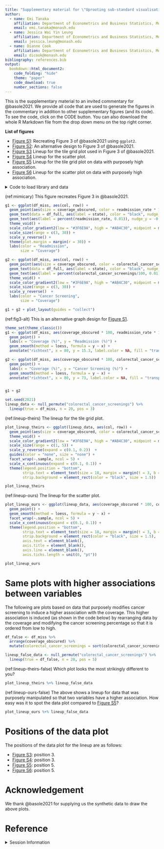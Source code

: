 ```yaml
---
title: "Supplementary material for \"Uprooting sub-standard visualisation practices for decision-making in operational management\""
author:
  - name: Emi Tanaka
    affiliation: Department of Econometrics and Business Statistics, Monash University, Melbourne, VIC 3800
    email: emi.tanaka@monash.edu
  - name: Jessica Wai Yin Leung
    affiliation: Department of Econometrics and Business Statistics, Monash University, Melbourne, VIC 3800
    email: jessica.leung@monash.edu
  - name: Dianne Cook
    affiliation: Department of Econometrics and Business Statistics, Monash University, Melbourne, VIC 3800
    email: dicook@monash.edu
bibliography: references.bib 
output:
  bookdown::html_document2:
    code_folding: "hide"
    theme: "paper"
    code_download: true
    number_sections: false
---
```


This is the supplementary material to an invited commentary for @basole2021. We provide all code that are used to generate the figures in the commentary in addition to other supplementary figures (and its code). To see the code, click on the CODE button. You can also download the whole R Markdown file from the drop down menu on the top right corner.


**List of figures** 

* [Figure S1](#fig:mimic-original): Recreating Figure 3 of @basole2021 using `ggplot2`. 
* [Figure S2](#fig:fig3-alt): An alternative design to Figure 3 of @basole2021.
* [Figure S3](#fig:lineup-theirs) Lineup for the tile grid plot used in Figure 3 of @basole2021.
* [Figure S4](#fig:lineup-ours) Lineup for the scatter plot. 
* [Figure S5](#fig:lineup-theirs-false) Lineup for the tile grid plot on data with purposely high association.
* [Figure S6](#fig:lineup-ours-false) Lineup for the scatter plot on data with purposely high association.

<details>
<summary>Code to load library and data</summary>
```r
library(tidyverse)
library(ggtext)
library(patchwork)
library(readxl)
library(nullabor)
library(here)
library(janitor)
library(scales)
#theme_set(theme_classic())
knitr::opts_chunk$set(fig.path = "images/",
                      dev = c("png", "pdf", "svg"),
                      cache = TRUE,
                      cache.path = "cache/")
```


```r
df_full <- read_xlsx(here("data/MaskedCoverage-Fig3.xlsx")) %>% 
  clean_names() %>% 
  add_row(state = c("OR", "WY", "SD", "WV", "DC", "AL")) %>% 
  mutate(row = case_when(
    state %in% c("ME") ~ 1L,
    state %in% c("VT", "NH") ~ 2L,
    state %in% c("WA", "ID", "MT", "ND", "MN", "IL", "WI", "MI", "NY", "RI", "MA") ~ 3L,
    state %in% c("OR", "NV", "WY", "SD", "IA", "IN", "OH", "PA", "NJ", "CT") ~ 4L,
    state %in% c("CA", "UT", "CO", "NE", "MO", "KY", "WV", "VA", "MD", "DE") ~ 5L,
    state %in% c("AZ", "NM", "KS", "AR", "TN", "NC", "SC", "DC") ~ 6L,
    state %in% c("OK", "LA", "MS", "AL", "GA") ~ 7L,
    state %in% c("TX", "FL") ~ 8L,
                         TRUE ~ 0L),
    col = case_when(
      state %in% c("WA", "OR", "CA") ~ 1L,
      state %in% c("ID", "NV", "UT", "AZ") ~ 2L,
      state %in% c("MT", "WY", "CO", "NM") ~ 3L,
      state %in% c("ND", "SD", "NE", "KS", "OK", "TX") ~ 4L,
      state %in% c("MN", "IA", "MO", "AR", "LA") ~ 5L,
      state %in% c("IL", "IN", "KY", "TN", "MS") ~ 6L,
      state %in% c("WI", "OH", "WV", "NC", "AL") ~ 7L,
      state %in% c("MI", "PA", "VA", "SC", "GA") ~ 8L,
      state %in% c("NY", "NJ", "MD", "DC", "FL") ~ 9L,
      state %in% c("VT", "RI", "CT", "DE") ~ 10L,
      state %in% c("ME", "NH", "MA") ~ 11L,
      TRUE ~ 0L
    ))

df_miss <- df_full %>% 
  filter(!is.na(readmission_rate))
```
</details>

(ref:mimicary) This figure recreates Figure 3 in @basole2021.

```r
g1 <- ggplot(df_miss, aes(col, row)) +
  geom_point(aes(size = coverage_obscured, color = readmission_rate * 100), alpha = 0.8) +
  geom_text(data = df_full, aes(label = state), color = "black", nudge_y = 0.05) +
  geom_text(aes(label = percent(readmission_rate, 0.01)), nudge_y = -0.1, size = 2.5) +
  theme_void() +
  scale_color_gradient2(low = "#3F6E9A", high = "#AB4C30", midpoint = median(df_miss$readmission_rate * 100), mid = "#E7D9C6") +
  scale_size(range = c(3, 30)) +
  scale_y_reverse() +
  theme(plot.margin = margin(r = 30)) +
  labs(color = "Readmission",
       size = "Coverage")

g2 <- ggplot(df_miss, aes(col, row)) +
  geom_point(aes(size = coverage_obscured, color = colorectal_cancer_screenings), alpha = 0.8) +
  geom_text(data = df_full, aes(label = state), color = "black", nudge_y = 0.05) +
  geom_text(aes(label = percent(colorectal_cancer_screenings/100, 0.01)), nudge_y = -0.1, size = 2.5) +
  theme_void() +
  scale_color_gradient2(low = "#3F6E9A", high = "#AB4C30", midpoint = median(df_miss$colorectal_cancer_screenings), mid = "#E7D9C6") +
  scale_size(range = c(3, 30)) +
  scale_y_reverse()  +
  labs(color = "Cancer Screening",
       size = "Coverage")

g1 + g2 + plot_layout(guides = "collect") 
```

(ref:fig3-alt) This is an alternative graph design for [Figure S1](#fig:mimic-original).

```r
theme_set(theme_classic())
g1 <- ggplot(df_miss, aes(coverage_obscured * 100, readmission_rate * 100)) +
  geom_point() +
  labs(x = "Coverage (%)", y = "Readmission (%)") +
  geom_smooth(method = loess, formula = y ~ x) +
  annotate("richtext", x = 80, y = 15.3, label.color = NA, fill = "transparent", label = glue::glue("R<sup>2</sup> = {scales::comma(cor(df_miss$coverage_obscured, df_miss$readmission_rate), 0.001)}")) 

g2 <- ggplot(df_miss, aes(coverage_obscured * 100, colorectal_cancer_screenings)) +
  geom_point() +
  labs(x = "Coverage (%)", y = "Cancer Screening (%)") +
  geom_smooth(method = loess, formula = y ~ x) +
  annotate("richtext", x = 80, y = 73, label.color = NA, fill = "transparent", label = glue::glue("R<sup>2</sup> = {scales::comma(cor(df_miss$coverage_obscured, df_miss$colorectal_cancer_screenings), 0.001)}")) 


g1 + g2 
```

```r
set.seed(2021)
lineup_data <- null_permute("colorectal_cancer_screenings") %>% 
  lineup(true = df_miss, n = 20, pos = 3)
```

(ref:lineup-theirs) The lineup for the tile grid plot.

```r
plot_lineup_theirs <- ggplot(lineup_data, aes(col, row)) +
  geom_point(aes(size = coverage_obscured, color = colorectal_cancer_screenings), alpha = 0.8) +
  theme_void() + 
  scale_color_gradient2(low = "#3F6E9A", high = "#AB4C30", midpoint = median(df_miss$colorectal_cancer_screenings), mid = "#E7D9C6") +
  scale_size(range = c(1, 5)) +
  scale_y_reverse(expand = c(0.1, 0.2))  +
  guides(color = "none", size = "none") + 
  facet_wrap(~.sample, ncol = 5) +
  scale_x_continuous(expand = c(0.1, 0.1)) + 
  theme(legend.position = "bottom",
        strip.text = element_text(size = 18, margin = margin(t = 3, b = 3)),
        strip.background = element_rect(color = "black", size = 1.5))

plot_lineup_theirs
```

(ref:lineup-ours) The lineup for the scatter plot.

```r
plot_lineup_ours <- ggplot(lineup_data, aes(coverage_obscured * 100, colorectal_cancer_screenings)) +
  geom_point() +  
  geom_smooth(method = loess, formula = y ~ x) +
  facet_wrap(~.sample, ncol = 5) +
  scale_x_continuous(expand = c(0.1, 0.1)) + 
  theme(legend.position = "bottom",
        strip.text = element_text(size = 18, margin = margin(t = 3, b = 3)),
        strip.background = element_rect(color = "black", size = 1.5),
        axis.text = element_blank(),
        axis.title = element_blank(),
        axis.line = element_blank(),
        axis.ticks.length = unit(0, "pt"))

plot_lineup_ours
```



# Same plots with higher associations between variables

The following are plots based on data that purposely modifies cancer screening to induce a higher association with the coverage. This higher association is induced (as shown in the code below) by rearranging data by the coverage and modifying the cancer screening percentage so that it is ordered from low to high. 

```r
df_false <- df_miss %>% 
  arrange(coverage_obscured) %>% 
  mutate(colorectal_cancer_screenings = sort(colorectal_cancer_screenings))

lineup_false_data <- null_permute("colorectal_cancer_screenings") %>% 
  lineup(true = df_false, n = 20, pos = 5)
```

(ref:lineup-theirs-false) Which plot looks the most strikingly different to you?

```r
plot_lineup_theirs %+% lineup_false_data
```

(ref:lineup-ours-false) The above shows a lineup for data that was purposely manipulated so that two variables have a higher association. How easy was it to spot the data plot compared to [Figure S5](#fig:lineup-theirs-false)?

```r
plot_lineup_ours %+% lineup_false_data
```

# Positions of the data plot

The positions of the data plot for the lineup are as follows:

* [Figure S3](#fig:lineup-theirs): position 3. 
* [Figure S4](#fig:lineup-ours): position 3. 
* [Figure S5](#fig:lineup-theirs-false): position 5. 
* [Figure S6](#fig:lineup-ours-false): position 5. 


# Acknowledgement 

We thank @basole2021 for supplying us the synthetic data to draw the above plots. 

# Reference

<details>
<summary>Session Information</summary>
```r
sessioninfo::session_info()
```
</details>

  
<br>
